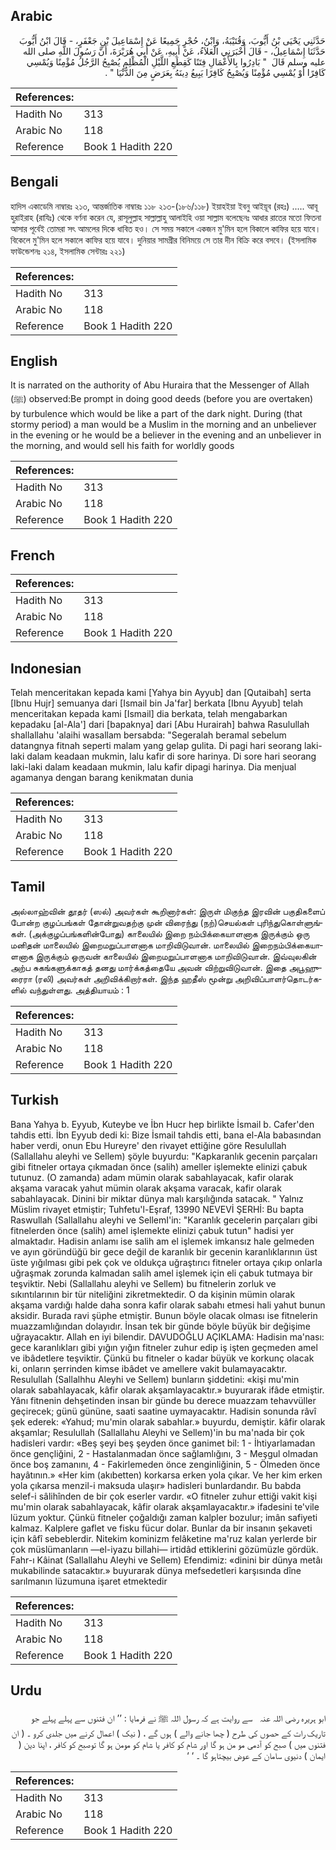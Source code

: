 ## Arabic


<div dir="rtl" lang="ar" style={{fontSize:'larger',backgroundColor:'#f8f9fa',padding:20}}>
حَدَّثَنِي يَحْيَى بْنُ أَيُّوبَ، وَقُتَيْبَةُ، وَابْنُ، حُجْرٍ جَمِيعًا عَنْ إِسْمَاعِيلَ بْنِ جَعْفَرٍ، - قَالَ ابْنُ أَيُّوبَ حَدَّثَنَا إِسْمَاعِيلُ، - قَالَ أَخْبَرَنِي الْعَلاَءُ، عَنْ أَبِيهِ، عَنْ أَبِي هُرَيْرَةَ، أَنَّ رَسُولَ اللَّهِ صلى الله عليه وسلم قَالَ ‏ "‏ بَادِرُوا بِالأَعْمَالِ فِتَنًا كَقِطَعِ اللَّيْلِ الْمُظْلِمِ يُصْبِحُ الرَّجُلُ مُؤْمِنًا وَيُمْسِي كَافِرًا أَوْ يُمْسِي مُؤْمِنًا وَيُصْبِحُ كَافِرًا يَبِيعُ دِينَهُ بِعَرَضٍ مِنَ الدُّنْيَا ‏"‏ ‏.‏
</div>
<div style={{backgroundColor:'#f8f9fa',padding:20, marginBottom: 10}}><table> <thead> <tr> <th>References:</th> <th></th> </tr> </thead> <tbody><tr><td>Hadith No</td><td>313</td></tr><tr><td>Arabic No</td><td>118</td></tr><tr><td>Reference</td><td>Book 1 Hadith 220</td></tr></tbody></table></div>

## Bengali


<div dir="ltr" lang="bn" style={{fontSize:'larger',backgroundColor:'#f8f9fa',padding:20}}>
হাদিস একাডেমি নাম্বারঃ ২১৩, আন্তর্জাতিক নাম্বারঃ ১১৮ ২১৩-(১৮৬/১১৮) ইয়াহইয়া ইবনু আইয়ূব (রহঃ) ..... আবূ হুরাইরাহ (রাযিঃ) থেকে বর্ণনা করেন যে, রাসূলুল্লাহ সাল্লাল্লাহু আলাইহি ওয়া সাল্লাম বলেছেনঃ আধার রাতের মতো ফিতনা আসার পূর্বেই তোমরা সৎ আমলের দিকে ধাবিত হও। সে সময় সকালে একজন মু'মিন হলে বিকালে কাফির হয়ে যাবে। বিকেলে মু'মিন হলে সকালে কাফির হয়ে যাবে। দুনিয়ার সামগ্রীর বিনিময়ে সে তার দীন বিক্রি করে বসবে। (ইসলামিক ফাউন্ডেশনঃ ২১৪, ইসলামিক সেন্টারঃ ২২১)
</div>
<div style={{backgroundColor:'#f8f9fa',padding:20, marginBottom: 10}}><table> <thead> <tr> <th>References:</th> <th></th> </tr> </thead> <tbody><tr><td>Hadith No</td><td>313</td></tr><tr><td>Arabic No</td><td>118</td></tr><tr><td>Reference</td><td>Book 1 Hadith 220</td></tr></tbody></table></div>

## English


<div dir="ltr" lang="en" style={{fontSize:'larger',backgroundColor:'#f8f9fa',padding:20}}>
It is narrated on the authority of Abu Huraira that the Messenger of Allah (ﷺ) observed:Be prompt in doing good deeds (before you are overtaken) by turbulence which would be like a part of the dark night. During (that stormy period) a man would be a Muslim in the morning and an unbeliever in the evening or he would be a believer in the evening and an unbeliever in the morning, and would sell his faith for worldly goods
</div>
<div style={{backgroundColor:'#f8f9fa',padding:20, marginBottom: 10}}><table> <thead> <tr> <th>References:</th> <th></th> </tr> </thead> <tbody><tr><td>Hadith No</td><td>313</td></tr><tr><td>Arabic No</td><td>118</td></tr><tr><td>Reference</td><td>Book 1 Hadith 220</td></tr></tbody></table></div>

## French


<div dir="ltr" lang="fr" style={{fontSize:'larger',backgroundColor:'#f8f9fa',padding:20}}>

</div>
<div style={{backgroundColor:'#f8f9fa',padding:20, marginBottom: 10}}><table> <thead> <tr> <th>References:</th> <th></th> </tr> </thead> <tbody><tr><td>Hadith No</td><td>313</td></tr><tr><td>Arabic No</td><td>118</td></tr><tr><td>Reference</td><td>Book 1 Hadith 220</td></tr></tbody></table></div>

## Indonesian


<div dir="ltr" lang="id" style={{fontSize:'larger',backgroundColor:'#f8f9fa',padding:20}}>
Telah menceritakan kepada kami [Yahya bin Ayyub] dan [Qutaibah] serta [Ibnu Hujr] semuanya dari [Ismail bin Ja'far] berkata [Ibnu Ayyub] telah menceritakan kepada kami [Ismail] dia berkata, telah mengabarkan kepadaku [al-Ala'] dari [bapaknya] dari [Abu Hurairah] bahwa Rasulullah shallallahu 'alaihi wasallam bersabda: "Segeralah beramal sebelum datangnya fitnah seperti malam yang gelap gulita. Di pagi hari seorang laki-laki dalam keadaan mukmin, lalu kafir di sore harinya. Di sore hari seorang laki-laki dalam keadaan mukmin, lalu kafir dipagi harinya. Dia menjual agamanya dengan barang kenikmatan dunia
</div>
<div style={{backgroundColor:'#f8f9fa',padding:20, marginBottom: 10}}><table> <thead> <tr> <th>References:</th> <th></th> </tr> </thead> <tbody><tr><td>Hadith No</td><td>313</td></tr><tr><td>Arabic No</td><td>118</td></tr><tr><td>Reference</td><td>Book 1 Hadith 220</td></tr></tbody></table></div>

## Tamil


<div dir="ltr" lang="ta" style={{fontSize:'larger',backgroundColor:'#f8f9fa',padding:20}}>
அல்லாஹ்வின் தூதர் (ஸல்) அவர்கள் கூறினார்கள்: இருள் மிகுந்த இரவின் பகுதிகளைப் போன்ற குழப்பங்கள் தோன்றுவதற்கு முன் விரைந்து (நற்)செயல்கள் புரிந்துகொள்ளுங்கள். (அக்குழப்பங்களின்போது) காலையில் இறை நம்பிக்கையாளனாக இருக்கும் ஒரு மனிதன் மாலையில் இறைமறுப்பாளனாக மாறிவிடுவான். மாலையில் இறைநம்பிக்கையாளனாக இருக்கும் ஒருவன் காலையில் இறைமறுப்பாளனாக மாறிவிடுவான். இவ்வுலகின் அற்ப சுகங்களுக்காகத் தனது மார்க்கத்தையே அவன் விற்றுவிடுவான். இதை அபூஹுரைரா (ரலி) அவர்கள் அறிவிக்கிறார்கள். இந்த ஹதீஸ் மூன்று அறிவிப்பாளர்தொடர்களில் வந்துள்ளது. அத்தியாயம் : 1
</div>
<div style={{backgroundColor:'#f8f9fa',padding:20, marginBottom: 10}}><table> <thead> <tr> <th>References:</th> <th></th> </tr> </thead> <tbody><tr><td>Hadith No</td><td>313</td></tr><tr><td>Arabic No</td><td>118</td></tr><tr><td>Reference</td><td>Book 1 Hadith 220</td></tr></tbody></table></div>

## Turkish


<div dir="ltr" lang="tr" style={{fontSize:'larger',backgroundColor:'#f8f9fa',padding:20}}>
Bana Yahya b. Eyyub, Kuteybe ve İbn Hucr hep birlikte İsmail b. Cafer'den tahdis etti. İbn Eyyub dedi ki: Bize İsmail tahdis etti, bana el-Ala babasından haber verdi, onun Ebu Hureyre' den rivayet ettiğine göre Resulullah (Sallallahu aleyhi ve Sellem) şöyle buyurdu: "Kapkaranlık gecenin parçaları gibi fitneler ortaya çıkmadan önce (salih) ameller işlemekte elinizi çabuk tutunuz. (O zamanda) adam mümin olarak sabahlayacak, kafir olarak akşama varacak yahut mümin olarak akşama varacak, kafir olarak sabahlayacak. Dinini bir miktar dünya malı karşılığında satacak. " Yalnız Müslim rivayet etmiştir; Tuhfetu'l-Eşraf, 13990 NEVEVİ ŞERHİ: Bu bapta Raswullah (Sallallahu aleyhi ve SellemI'in: "Karanlık gecelerin parçaları gibi fitnelerden önce (salih) amel işlemekte elinizi çabuk tutun" hadisi yer almaktadır. Hadisin anlamı ise salih am el işlemek imkansız hale gelmeden ve ayın göründüğü bir gece değil de karanlık bir gecenin karanlıklarının üst üste yığılması gibi pek çok ve oldukça uğraştırıcı fitneler ortaya çıkıp onlarla uğraşmak zorunda kalmadan salih amel işlemek için eli çabuk tutmaya bir teşviktir. Nebi (Sallallahu aleyhi ve Sellem) bu fitnelerin zorluk ve sıkıntılarının bir tür niteliğini zikretmektedir. O da kişinin mümin olarak akşama vardığı halde daha sonra kafir olarak sabahı etmesi hali yahut bunun aksidir. Burada ravi şüphe etmiştir. Bunun böyle olacak olması ise fitnelerin muazzamlığından dolayıdır. İnsan tek bir günde böyle büyük bir değişime uğrayacaktır. Allah en iyi bilendir. DAVUDOĞLU AÇIKLAMA: Hadisin ma'nası: gece karanlıkları gibi yığın yığın fitneler zuhur edip iş işten geçmeden amel ve ibâdetlere teşviktir. Çünkü bu fitneler o kadar büyük ve korkunç olacak ki, onların şerrinden kimse ibâdet ve amellere vakit bulamayacaktır. Resulullah (Sallalhhu Aleyhi ve Sellem) bunların şiddetini: «kişi mu'min olarak sabahlayacak, kâfir olarak akşamlayacaktır.» buyurarak ifâde etmiştir. Yânı fitnenin dehşetinden insan bir günde bu derece muazzam tehavvüller geçirecek; günü gününe, saati saatine uymayacaktır. Hadisin sonunda râvî şek ederek: «Yahud; mu'min olarak sabahlar.» buyurdu, demiştir. kâfir olarak akşamlar; Resulullah (Sallallahu Aleyhi ve Sellem)'in bu ma'nada bir çok hadisleri vardır: «Beş şeyi beş şeyden önce ganimet bil: 1 - İhtiyarlamadan önce gençliğini, 2 - Hastalanmadan önce sağlamlığını, 3 - Meşgul olmadan önce boş zamanını, 4 - Fakirlemeden önce zenginliğinin, 5 - Ölmeden önce hayâtının.» «Her kim (akıbetten) korkarsa erken yola çıkar. Ve her kim erken yola çıkarsa menzil-i maksuda ulaşır» hadisleri bunlardandır. Bu babda selef-i sâlihînden de bir çok eserler vardır. «O fitneler zuhur ettiği vakit kişi mu'min olarak sabahlayacak, kâfir olarak akşamlayacaktır.» ifadesini te'vile lüzum yoktur. Çünkü fitneler çoğaldığı zaman kalpler bozulur; imân safiyeti kalmaz. Kalplere gaflet ve fisku fücur dolar. Bunlar da bir insanın şekaveti için kâfî sebeblerdir. Nitekim kominizm felâketine ma'ruz kalan yerlerde bir çok müslümanların —el-iyazu billahi— irtidâd ettiklerini gözümüzle gördük. Fahr-ı Kâinat (Sallallahu Aleyhi ve Sellem) Efendimiz: «dinini bir dünya metâı mukabilinde satacaktır.» buyurarak dünya mefsedetleri karşısında dîne sarılmanın lüzumuna işaret etmektedir
</div>
<div style={{backgroundColor:'#f8f9fa',padding:20, marginBottom: 10}}><table> <thead> <tr> <th>References:</th> <th></th> </tr> </thead> <tbody><tr><td>Hadith No</td><td>313</td></tr><tr><td>Arabic No</td><td>118</td></tr><tr><td>Reference</td><td>Book 1 Hadith 220</td></tr></tbody></table></div>

## Urdu


<div dir="rtl" lang="ur" style={{fontSize:'larger',backgroundColor:'#f8f9fa',padding:20}}>
ابو ہریرہ ‌رضی ‌اللہ ‌عنہ ‌ ‌ سے روایت ہے کہ رسول اللہ ﷺ نے فرمایا : ’’ ان فتنوں سے پہلے پہلے جو تاریک رات کے حصوں کی طرح ( چھا جانے والے ) ہوں گے ، ( نیک ) اعمال کرنے میں جلدی کرو ۔ ( ان فتنوں میں ) صبح کو آدمی مو من ہو گا اور شام کو کافر یا شام کو مومن ہو گا توصبح کو کافر ، اپنا دین ( ایمان ) دنیوی سامان کے عوض بیچتاہو گا ۔ ‘ ‘
</div>
<div style={{backgroundColor:'#f8f9fa',padding:20, marginBottom: 10}}><table> <thead> <tr> <th>References:</th> <th></th> </tr> </thead> <tbody><tr><td>Hadith No</td><td>313</td></tr><tr><td>Arabic No</td><td>118</td></tr><tr><td>Reference</td><td>Book 1 Hadith 220</td></tr></tbody></table></div>